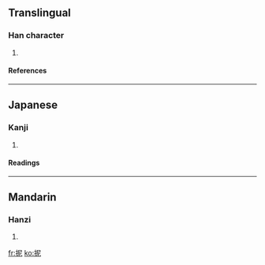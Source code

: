==Translingual==
===Han character===
{{Han char|rn=64|rad=手|as=05|sn=8|four=5701<sub>1</sub>|canj=手尸心 (QSP)}}
# {{defn|Han|sort=手05}}
====References====
{{Han ref|kx=0423.100|dkj=11919|dj=0771.110|hdz=31859.020|uh=62B3|ud=25267|bh=CCBB|bd=52411}}
----
==Japanese==
===Kanji===
{{ja-kanji|grade=|rs=手05}}
# {{defn|Japanese}} 
====Readings====
{{ja-readings|on=[[じ]] (ji), [[に]] (ni), [[でい]] (dei), [[ない]] (nai)|kun=[[とまる]] (tomaru)}}
----
==Mandarin==
===Hanzi===
{{cmn-hanzi|pin=[[nǐ]] (ni3)|wg=ni<sup>3</sup>}}
# {{defn|Mandarin}}

[[fr:抳]]
[[ko:抳]]